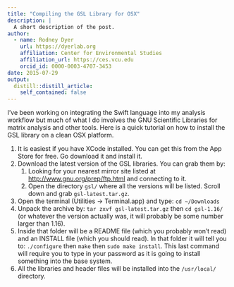 ```yaml
---
title: "Compiling the GSL Library for OSX"
description: |
  A short description of the post.
author:
  - name: Rodney Dyer
    url: https://dyerlab.org
    affiliation: Center for Environmental Studies
    affiliation_url: https://ces.vcu.edu
    orcid_id: 0000-0003-4707-3453
date: 2015-07-29
output:
  distill::distill_article:
    self_contained: false
---
```





I've been working on integrating the Swift language into my analysis workflow but much of what I do involves the GNU Scientific Libraries for matrix analysis and other tools.  Here is a quick tutorial on how to install the GSL library on a clean OSX platform.

  1. It is easiest if you have XCode installed.  You can get this from the App Store for free.  Go download it and install it.
  2. Download the latest version of the GSL libraries.  You can grab them by: 
      1. Looking for your nearest mirror site listed at <http://www.gnu.org/prep/ftp.html> and connecting to it.
      2. Open the directory `gsl/` where all the versions will be listed.  Scroll down and grab `gsl-latest.tar.gz`.
  3. Open the terminal (Utilities -> Terminal.app) and type:  `cd ~/Downloads`
  4. Unpack the archive by:  `tar zxvf gsl-latest.tar.gz` then `cd gsl-1.16/` (or whatever the version actually was, it will probably be some number larger than 1.16).
  5. Inside that folder will be a README file (which you probably won't read) and an INSTALL file (which you should read).  In that folder it will tell you to:  `./configure` then  `make` then `sudo make install`. This last command will require you to type in your password as it is going to install something into the base system.
  6. All the libraries and header files will be installed into the `/usr/local/` directory.
 
 
 
